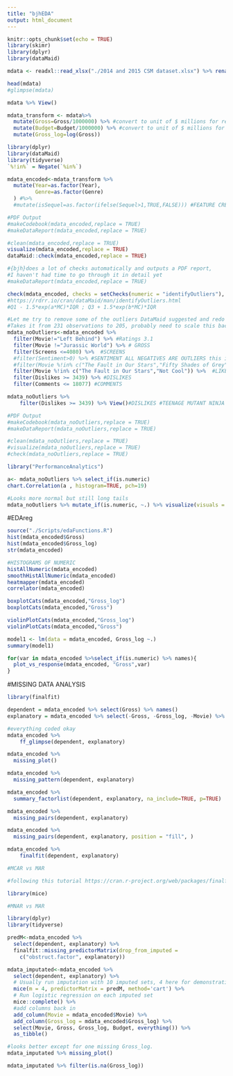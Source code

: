 ```yaml
---
title: "bjhEDA"
output: html_document
---
```


```r
knitr::opts_chunk$set(echo = TRUE)
library(skimr)
library(dplyr)
library(dataMaid)
```

```r
mdata <- readxl::read_xlsx("./2014 and 2015 CSM dataset.xlsx") %>% rename('Aggregate.Followers'='Aggregate Followers')

head(mdata)
#glimpse(mdata)

mdata %>% View()
```

```r

mdata_transform <- mdata%>% 
  mutate(Gross=Gross/1000000) %>% #convert to unit of $ millions for readability   
  mutate(Budget=Budget/1000000) %>% #convert to unit of $ millions for readability   
  mutate(Gross_log=log(Gross)) 
```

```r

library(dplyr)
library(dataMaid)
library(tidyverse)
`%!in%` = Negate(`%in%`)

mdata_encoded<-mdata_transform %>%
  mutate(Year=as.factor(Year),
         Genre=as.factor(Genre)
  ) #%>%
  #mutate(isSequel=as.factor(ifelse(Sequel>1,TRUE,FALSE))) #FEATURE CREATION?

```

```r
#PDF Output
#makeCodebook(mdata_encoded,replace = TRUE)
#makeDataReport(mdata_encoded,replace = TRUE)

#clean(mdata_encoded,replace = TRUE)
visualize(mdata_encoded,replace = TRUE)
dataMaid::check(mdata_encoded,replace = TRUE)
```


```r
#{bjh}does a lot of checks automatically and outputs a PDF report,
#I haven't had time to go through it in detail yet
#makeDataReport(mdata_encoded,replace = TRUE)

check(mdata_encoded, checks = setChecks(numeric = "identifyOutliers"), maxDecimals = 4)
#https://rdrr.io/cran/dataMaid/man/identifyOutliers.html
#Q1 - 1.5*exp(a*MC)*IQR ; Q3 + 1.5*exp(b*MC)*IQR

#Let me try to remove some of the outliers DataMaid suggested and redo the plots
#Takes it from 231 observations to 205, probably need to scale this back a little bit
mdata_noOutliers<-mdata_encoded %>%
  filter(Movie!="Left Behind") %>% #Ratings 3.1
  filter(Movie !="Jurassic World") %>% # GROSS
  filter(Screens <=4080) %>%  #SCREENS
  #filter(Sentiment>0) %>% #SENTIMENT ALL NEGATIVES ARE OUTLIERS this is too aggressive it removes half the data
  #filter(Movie %!in% c("The Fault in Our Stars","Fifty Shades of Grey")) %>%  #VIEWS ABOVE 31859569
  filter(Movie %!in% c("The Fault in Our Stars","Not Cool")) %>%  #LIKES ABOVE 187162
  filter(Dislikes >= 3439) %>% #DISLIKES
  filter(Comments <= 18077) #COMMENTS

mdata_noOutliers %>% 
    filter(Dislikes >= 3439) %>% View()#DISLIKES #TEENAGE MUTANT NINJA TURTLES

#PDF Output
#makeCodebook(mdata_noOutliers,replace = TRUE)
#makeDataReport(mdata_noOutliers,replace = TRUE)

#clean(mdata_noOutliers,replace = TRUE)
#visualize(mdata_noOutliers,replace = TRUE)
#check(mdata_noOutliers,replace = TRUE)
```

```r
library("PerformanceAnalytics")

a<- mdata_noOutliers %>% select_if(is.numeric)
chart.Correlation(a , histogram=TRUE, pch=19)

#Looks more normal but still long tails
mdata_noOutliers %>% mutate_if(is.numeric, ~.) %>% visualize(visuals =  setVisuals(all = "basicVisual"))
```

#EDAreg
```r
source("./Scripts/edaFunctions.R")
hist(mdata_encoded$Gross)
hist(mdata_encoded$Gross_log)
str(mdata_encoded)

#HISTOGRAMS OF NUMERIC
histAllNumeric(mdata_encoded)
smoothHistAllNumeric(mdata_encoded)
heatmapper(mdata_encoded)
correlator(mdata_encoded)

boxplotCats(mdata_encoded,"Gross_log")
boxplotCats(mdata_encoded,"Gross")

violinPlotCats(mdata_encoded,"Gross_log")
violinPlotCats(mdata_encoded,"Gross")

model1 <- lm(data = mdata_encoded, Gross_log ~.)
summary(model1)

for(var in mdata_encoded %>%select_if(is.numeric) %>% names){
  plot_vs_response(mdata_encoded, "Gross",var)
}

```

#MISSING DATA ANALYSIS
```r
library(finalfit)

dependent = mdata_encoded %>% select(Gross) %>% names()
explanatory = mdata_encoded %>% select(-Gross, -Gross_log, -Movie) %>% names()

#everything coded okay
mdata_encoded %>% 
    ff_glimpse(dependent, explanatory)

mdata_encoded %>% 
  missing_plot()

mdata_encoded %>% 
  missing_pattern(dependent, explanatory)

mdata_encoded %>% 
  summary_factorlist(dependent, explanatory, na_include=TRUE, p=TRUE)

mdata_encoded %>% 
  missing_pairs(dependent, explanatory)

mdata_encoded %>% 
  missing_pairs(dependent, explanatory, position = "fill", )

mdata_encoded %>% 
    finalfit(dependent, explanatory) 

#MCAR vs MAR
```

```r
#following this tutorial https://cran.r-project.org/web/packages/finalfit/vignettes/missing.html

library(mice)

#MNAR vs MAR

library(dplyr)
library(tidyverse)

predM<-mdata_encoded %>%
  select(dependent, explanatory) %>%
  finalfit::missing_predictorMatrix(drop_from_imputed =
    c("obstruct.factor", explanatory))

mdata_imputated<-mdata_encoded %>% 
  select(dependent, explanatory) %>%
  # Usually run imputation with 10 imputed sets, 4 here for demonstration
  mice(m = 4, predictorMatrix = predM, method='cart') %>%
  # Run logistic regression on each imputed set
  mice::complete() %>%
  #add columns back in
  add_column(Movie = mdata_encoded$Movie) %>%
  add_column(Gross_log = mdata_encoded$Gross_log) %>% 
  select(Movie, Gross, Gross_log, Budget, everything()) %>% 
  as_tibble()

#looks better except for one missing Gross_log. 
mdata_imputated %>% missing_plot()

mdata_imputated %>% filter(is.na(Gross_log))

```
